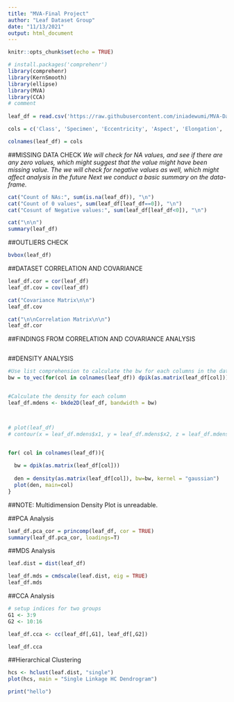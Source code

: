 ```yaml
---
title: "MVA-Final Project"
author: "Leaf Dataset Group"
date: "11/13/2021"
output: html_document
---
```


```r
knitr::opts_chunk$set(echo = TRUE)
```


```r
# install.packages('comprehenr')
library(comprehenr)
library(KernSmooth)
library(ellipse)
library(MVA)
library(CCA)  
# comment
 
leaf_df = read.csv('https://raw.githubusercontent.com/iniadewumi/MVA-Dataset-Exploration/master/MVA/datasets/leaf/leaf.csv')

cols = c('Class', 'Specimen', 'Eccentricity', 'Aspect', 'Elongation', 'Solidity', 'Stochastic', 'Isoperimetric', 'Maximal', 'Lobedness', 'Average', 'Average', 'Smoothness', 'Third', 'Uniformity', 'Entropy')

colnames(leaf_df) = cols


```

##MISSING DATA CHECK
*We will check for NA values, and see if there are any zero values, which might suggest that the value might have been missing value. *
*The we will check for negative values as well, which might affect analysis in the future*
*Next we conduct a basic summary on the data-frame.*

```r
cat("Count of NAs:", sum(is.na(leaf_df)), "\n")
cat("Count of 0 values", sum(leaf_df[leaf_df==0]), "\n")
cat("Cosunt of Negative values:", sum(leaf_df[leaf_df<0]), "\n")

cat("\n\n")
summary(leaf_df)
```

##OUTLIERS CHECK
```r
bvbox(leaf_df)

```

##DATASET CORRELATION AND COVARIANCE 
```r

leaf_df.cor = cor(leaf_df)
leaf_df.cov = cov(leaf_df)

cat("Covariance Matrix\n\n")
leaf_df.cov

cat("\n\nCorrelation Matrix\n\n")
leaf_df.cor

```

##FINDINGS FROM CORRELATION AND COVARIANCE ANALYSIS

```r

```

##DENSITY ANALYSIS

```r


#Use list comprehension to calculate the bw for each columns in the dataset
bw = to_vec(for(col in colnames(leaf_df)) dpik(as.matrix(leaf_df[col])))


#Calculate the density for each column
leaf_df.mdens <- bkde2D(leaf_df, bandwidth = bw)



# plot(leaf_df)
# contour(x = leaf_df.mdens$x1, y = leaf_df.mdens$x2, z = leaf_df.mdens$fhat, add = TRUE)


for( col in colnames(leaf_df)){
   
  bw = dpik(as.matrix(leaf_df[col]))
  
  den = density(as.matrix(leaf_df[col]), bw=bw, kernel = "gaussian")
  plot(den, main=col)
}


```

##NOTE: Multidimension Density Plot is unreadable. 



##PCA Analysis
```r

leaf_df.pca_cor = princomp(leaf_df, cor = TRUE)
summary(leaf_df.pca_cor, loadings=T)

```


##MDS Analysis
```r
leaf.dist = dist(leaf_df)

leaf_df.mds = cmdscale(leaf.dist, eig = TRUE)
leaf_df.mds

```

##CCA Analysis
```r
# setup indices for two groups
G1 <- 3:9
G2 <- 10:16

leaf_df.cca <- cc(leaf_df[,G1], leaf_df[,G2])

leaf_df.cca

```

##Hierarchical Clustering
```r

hcs <- hclust(leaf.dist, "single")
plot(hcs, main = "Single Linkage HC Dendrogram")

```


```r
print("hello")
```

